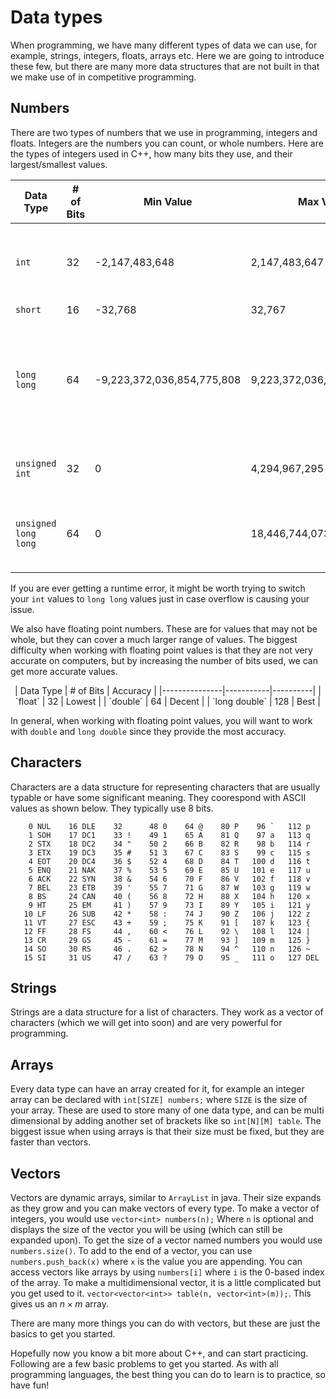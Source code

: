 # Data types

When programming, we have many different types of data we can use, for example, strings, integers, floats, arrays etc.
Here we are going to introduce these few, but there are many more data structures that are not built in that we make use of in competitive programming.

## Numbers

There are two types of numbers that we use in programming, integers and floats.  Integers are the numbers you can count, or whole numbers.
Here are the types of integers used in C++, how many bits they use, and their largest/smallest values.

| Data Type            | # of Bits | Min Value                  | Max Value                  | Use Case                                                              |
|----------------------|-----------|----------------------------|----------------------------|-----------------------------------------------------------------------|
| `int`                | 32        | -2,147,483,648             | 2,147,483,647              | When working with "average" sized numbers                             |
| `short`              | 16        | -32,768                    | 32,767                     | Don't                                                                 |
| `long long`          | 64        | -9,223,372,036,854,775,808 | 9,223,372,036,854,775,807  | When numbers can overflow an integer, but won't overflow `long longs` |
| `unsigned int`       | 32        | 0                          | 4,294,967,295              | Most of the time you won't need this                                  |
| `unsigned long long` | 64        | 0                          | 18,446,744,073,709,551,615 | If you need just a few more bits than `long long`                     |

If you are ever getting a runtime error, it might be worth trying to switch your `int` values to `long long` values just in case overflow is causing your issue.

We also have floating point numbers.  These are for values that may not be whole, but they can cover a much larger range of values.
The biggest difficulty when working with floating point values is that they are not very accurate on computers, but by increasing the number of bits used, we can get more accurate values.

<p align="center">
| Data Type     | # of Bits | Accuracy |
|---------------|-----------|----------|
| `float`       | 32        | Lowest   |
| `double`      | 64        | Decent   |
| `long double` | 128       | Best     |
</p>

In general, when working with floating point values, you will want to work with `double` and `long double` since they provide the most accuracy.

## Characters

Characters are a data structure for representing characters that are usually typable or have some significant meaning.
They coorespond with ASCII values as shown below.  They typically use 8  bits.

```console
    0 NUL    16 DLE    32      48 0    64 @    80 P    96 `   112 p 
    1 SOH    17 DC1    33 !    49 1    65 A    81 Q    97 a   113 q 
    2 STX    18 DC2    34 "    50 2    66 B    82 R    98 b   114 r 
    3 ETX    19 DC3    35 #    51 3    67 C    83 S    99 c   115 s 
    4 EOT    20 DC4    36 $    52 4    68 D    84 T   100 d   116 t 
    5 ENQ    21 NAK    37 %    53 5    69 E    85 U   101 e   117 u 
    6 ACK    22 SYN    38 &    54 6    70 F    86 V   102 f   118 v 
    7 BEL    23 ETB    39 '    55 7    71 G    87 W   103 g   119 w 
    8 BS     24 CAN    40 (    56 8    72 H    88 X   104 h   120 x 
    9 HT     25 EM     41 )    57 9    73 I    89 Y   105 i   121 y 
   10 LF     26 SUB    42 *    58 :    74 J    90 Z   106 j   122 z 
   11 VT     27 ESC    43 +    59 ;    75 K    91 [   107 k   123 { 
   12 FF     28 FS     44 ,    60 <    76 L    92 \   108 l   124 | 
   13 CR     29 GS     45 -    61 =    77 M    93 ]   109 m   125 } 
   14 SO     30 RS     46 .    62 >    78 N    94 ^   110 n   126 ~ 
   15 SI     31 US     47 /    63 ?    79 O    95 _   111 o   127 DEL
```

## Strings

Strings are a data structure for a list of characters.
They work as a vector of characters (which we will get into soon) and are very powerful for programming.

## Arrays
Every data type can have an array created for it, for example an integer array can be declared with `int[SIZE] numbers;` where `SIZE` is the size of your array.
These are used to store many of one data type, and can be multi dimensional by adding another set of brackets like so `int[N][M] table`.
The biggest issue when using arrays is that their size must be fixed, but they are faster than vectors.

## Vectors
Vectors are dynamic arrays, similar to `ArrayList` in java.  Their size expands as they grow and you can make vectors of every type.
To make a vector of integers, you would use `vector<int> numbers(n);`  Where `n` is optional and displays the size of the vector you will be using (which can still be expanded upon).
To get the size of a vector named numbers you would use `numbers.size()`.
To add to the end of a vector, you can use `numbers.push_back(x)` where `x` is the value you are appending.
You can access vectors like arrays by using `numbers[i]` where `i` is the 0-based index of the array.
To make a multidimensional vector, it is a little complicated but you get used to it.  `vector<vector<int>> table(n, vector<int>(m));`.
This gives us an $n \times m$ array.

There are many more things you can do with vectors, but these are just the basics to get you started.

Hopefully now you know a bit more about C++, and can start practicing.  Following are a few basic problems to get you started.
As with all programming languages, the best thing you can do to learn is to practice, so have fun!